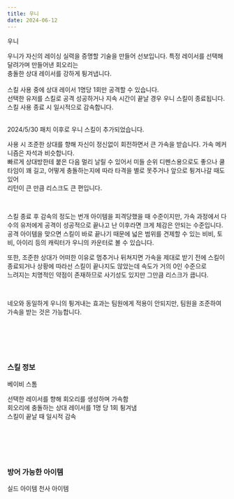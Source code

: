 ```yaml
---
title: 우니
date: 2024-06-12
---
```


<Sprite className="character" backgroundPosition="-324px -1766px">우니</Sprite>

<Bq>우니가 자신의 레이싱 실력을 증명할 기술을 만들어 선보입니다.
특정 레이서를 선택해 달려가며 만들어낸 회오리는 <br/>
충돌한 상대 레이서를 강하게 튕겨냅니다.<br/><br/>
스킬 사용 중에 상대 레이서 1명당 1회만 공격할 수 있습니다.<br/>
선택한 유저를 스킬로 공격 성공하거나 지속 시간이 끝날 경우 우니 스킬이 종료됩니다.<br/>
스킬 사용 종료 시 일시적으로 감속합니다.<br/><br/>
<Link target="_blank" href="https://kartdrift.nexon.com/kartdrift/ko/news/update/view?threadId=2527539">2024/5/30 패치</Link> 이후로 우니 스킬이 추가되었습니다.</Bq>


사용 시 조준한 상대를 향해 자신이 정신없이 회전하면서 큰 가속을 받습니다. 가속 메커니즘은 자석과 비슷합니다. <br/>
빠르게 상대방한테 붙은 다음 멀리 날릴 수 있어서 미들 순위 디펜스용으로도 좋으나 쿨타임이 꽤 길고, 어떻게 충돌하는지에 따라 타격을 별로 못주거나 앞으로 튕겨나갈 때도 있어 <br/>
리턴이 큰 만큼 리스크도 큰 편입니다. 

<br/>

스킬 종료 후 감속의 정도는 번개 아이템을 피격당했을 때 수준이지만, 가속 과정에서 다수의 유저에게 공격이 성공적으로 끝나고 난 이후라면 크게 체감은 안되는 수준입니다. <br/>
공격 아이템을 맞으면 스킬이 바로 끝나기 때문에 넓은 범위를 견제할 수 있는 비비, 토비, 아이리 등의 캐릭터가 우니의 카운터로 볼 수 있습니다.

또한, 조준한 상대가 어떠한 이유로 멈추거나 뒤쳐지면 가속을 제대로 받기 전에 스킬이 종료되거나 상황에 따라선 스킬이 끝나지도 않았는데 속도가 거의 0인 수준으로 <br/>
느려지는 치명적인 약점이 존재하므로 사기성도 있지만 그만큼 리스크가 큽니다.

<br/>

네오와 동일하게 우니의 튕겨내는 효과는 팀원에게 적용이 안되지만, 팀원을 조준하여 가속을 받는 것은 가능합니다.

<br/><br/><br/><br/>

### 스킬 정보

<Sprite className="skill" backgroundPosition="-190px -10px">베이비 스톰</Sprite>

<Info diffText="숙련자 추천" titleText="베이비 스톰" tagText="액티브"/>

<Bq>선택한 레이서를 향해 회오리를 생성하며 가속함 <br/>
회오리에 충돌하는 상대 레이서를 1명 당 1회 튕겨냄 <br/>
스킬이 끝날 때 일시적 감속</Bq>

<TagList title="재사용 대기시간">
    <Tag name="일반" text1="29초"/>
    <Tag name="고급" text1="27.5초"/>
    <Tag name="희귀" text1="26초"/>
    <Tag name="영웅" text1="24.5초"/>
    <Tag name="전설" text1="23초"/>
</TagList>

<br/><br/><br/><br/>

### 방어 가능한 아이템

<Division className="mdFlex mdCg">
    <Sprite className="item" backgroundPosition="-244px -165px">실드 아이템</Sprite>
    <Sprite className="item" backgroundPosition="-87px -13px">천사 아이템</Sprite>
</Division>